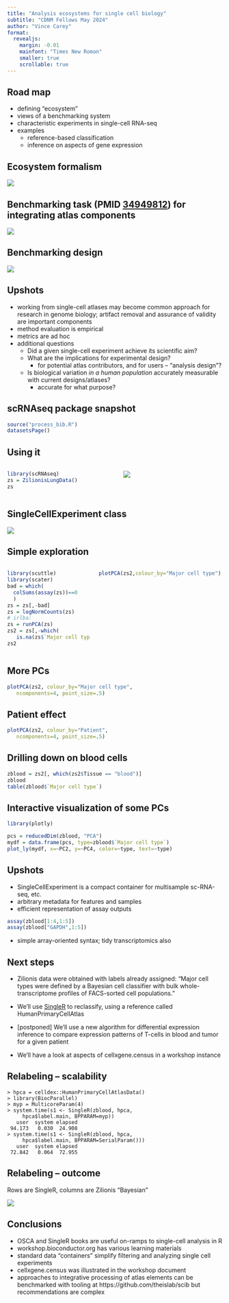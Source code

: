 ```yaml
---
title: "Analysis ecosystems for single cell biology"
subtitle: "CDNM Fellows May 2024"
author: "Vince Carey"
format: 
  revealjs:
    margin: -0.01
    mainfont: "Times New Roman"
    smaller: true
    scrollable: true
---
```


## Road map {.smaller}

- defining "ecosystem"
- views of a benchmarking system
- characteristic experiments in single-cell RNA-seq
- examples
    - reference-based classification
    - inference on aspects of gene expression

## Ecosystem formalism

![](eco.png)

## Benchmarking task (PMID [34949812](https://pubmed.gov/34949812)) for integrating atlas components {.smaller}

![](TheisBenchRNA.png)

## Benchmarking design

![](benchDes.png)

## Upshots

- working from single-cell atlases may become common approach for
research in genome biology; artifact removal and assurance of
validity are important components
- method evaluation is empirical
- metrics are ad hoc
- additional questions
    - Did a given single-cell experiment achieve its scientific aim?
    - What are the implications for experimental design?
        - for potential atlas contributors, and for users -- "analysis design"?
    - Is biological variation _in a human population_ accurately measurable with current designs/atlases?
        - accurate for what purpose?

## scRNAseq package snapshot

```r
source("process_bib.R")
datasetsPage()
```
## Using it

:::: {.columns}

::: {.column width="52%"}
```r
library(scRNAseq)
zs = ZilionisLungData()
zs
```
:::

::: {.column width="48%"}
![](SEschema.png)
:::

::::

## SingleCellExperiment class

![](SCEschema.png)

## Simple exploration

:::: {.columns}

::: {.column width="40%"}
```r
library(scuttle)
library(scater)
bad = which(
  colSums(assay(zs))==0
  )
zs = zs[,-bad]
zs = logNormCounts(zs)
# irlba:
zs = runPCA(zs)
zs2 = zs[,-which(
   is.na(zs$`Major cell type`))]
zs2
```
:::

::: {.column width="60%"}

```r
plotPCA(zs2,colour_by="Major cell type")
```

:::

::::

## More PCs

```r
plotPCA(zs2, colour_by="Major cell type", 
   ncomponents=4, point_size=.5)
```

## Patient effect

```r
plotPCA(zs2, colour_by="Patient", 
   ncomponents=4, point_size=.5)
```

## Drilling down on blood cells

```r
zblood = zs2[, which(zs2$Tissue == "blood")]
zblood
table(zblood$`Major cell type`)
```

## Interactive visualization of some PCs

```r
library(plotly)
```
```r
pcs = reducedDim(zblood, "PCA")
mydf = data.frame(pcs, type=zblood$`Major cell type`)
plot_ly(mydf, x=~PC2, y=~PC4, color=~type, text=~type)
```

## Upshots

- SingleCellExperiment is a compact container for
multisample sc-RNA-seq, etc.
- arbitrary metadata for features and samples
- efficient representation of assay outputs
```r
assay(zblood[1:4,1:5])
assay(zblood["GAPDH",1:5])
```
- simple array-oriented syntax; tidy transcriptomics also

## Next steps

- Zilionis data were obtained with labels already assigned:
"Major cell types were defined by a Bayesian cell classifier with bulk whole-transcriptome profiles of FACS-sorted cell populations."

- We'll use [SingleR](https://bioconductor.org/books/release/SingleRBook/introduction.html#method-description) to reclassify, using a reference called HumanPrimaryCellAtlas

- [postponed] We'll use a new algorithm for differential expression inference to
compare expression patterns of T-cells in blood and tumor for 
a given patient

- We'll have a look at aspects of cellxgene.census in a workshop instance

## Relabeling -- scalability {.larger}

```
> hpca = celldex::HumanPrimaryCellAtlasData()
> library(BiocParallel)
> myp = MulticoreParam(4)
> system.time(s1 <- SingleR(zblood, hpca, 
     hpca$label.main, BPPARAM=myp))
   user  system elapsed 
 94.173   0.030  24.908 
> system.time(s1 <- SingleR(zblood, hpca, 
     hpca$label.main, BPPARAM=SerialParam()))
   user  system elapsed 
 72.842   0.064  72.955 
```

## Relabeling -- outcome

Rows are SingleR, columns are Zilionis "Bayesian"

![](relabeling.png)

## Conclusions

- OSCA and SingleR books are useful on-ramps to single-cell
analysis in R
- workshop.bioconductor.org has various learning materials
- standard data "containers" simplify filtering and analyzing
single cell experiments
- cellxgene.census was illustrated in the workshop document
- approaches to integrative processing of atlas elements can be benchmarked
with tooling at https://github.com/theislab/scib but recommendations are complex
